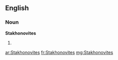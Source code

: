 ==English==

===Noun===
'''Stakhonovites'''

# {{plural of|[[Stakhonovite]]}}

[[ar:Stakhonovites]]
[[fr:Stakhonovites]]
[[mg:Stakhonovites]]